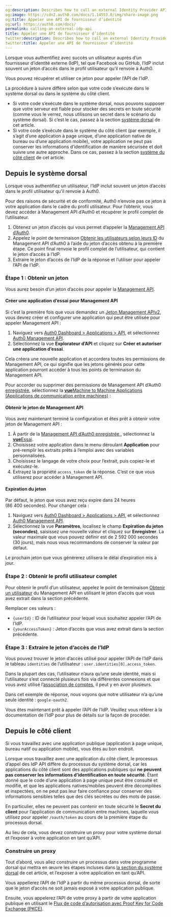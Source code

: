 ```yaml
---
og:description: Describes how to call an external Identity Provider API.
og:image: https://cdn2.auth0.com/docs/1.14553.0/img/share-image.png
og:title: Appeler une API de fournisseur d’identité
og:url: https://auth0.com/docs/
permalink: calling-an-external-idp-api
title: Appeler une API de fournisseur d’identité
twitter:description: Describes how to call an external Identity Provider API.
twitter:title: Appeler une API de fournisseur d’identité
---
```


Lorsque vous authentifiez avec succès un utilisateur auprès d’un fournisseur d’identité externe (IdP), tel que Facebook ou GitHub, l’IdP inclut souvent un jeton d’accès dans le profil utilisateur qu’il renvoie à Auth0.

Vous pouvez récupérer et utiliser ce jeton pour appeler l’API de l’IdP.



La procédure à suivre diffère selon que votre code s’exécute dans le système dorsal ou dans le système du côté client.

* Si votre code s’exécute dans le système dorsal, nous pouvons supposer que votre serveur est fiable pour stocker des secrets en toute sécurité (comme vous le verrez, nous utilisons un secret dans le scénario du système dorsal). Si c’est le cas, passez à la section [système dorsal](#from-the-backend) de cet article.
* Si votre code s’exécute dans le système du côté client (par exemple, il s’agit d’une application à page unique, d’une application native de bureau ou d’une application mobile), votre application ne peut pas conserver les informations d’identification de manière sécurisée et doit suivre une autre approche. Dans ce cas, passez à la section [système du côté client](#from-the-frontend) de cet article.

## Depuis le système dorsal

Lorsque vous authentifiez un utilisateur, l’IdP inclut souvent un jeton d’accès dans le profil utilisateur qu’il renvoie à Auth0.

Pour des raisons de sécurité et de conformité, Auth0 n’envoie pas ce jeton à votre application dans le cadre du profil utilisateur. Pour l’obtenir, vous devez accéder à Management API d’Auth0 et récupérer le profil complet de l’utilisateur.

1. Obtenez un jeton d’accès qui vous permet d’appeler la [Management API d’Auth0](/api/management/v2).
2. Appelez le point de terminaison [Obtenir les utilisateurs selon leurs ID](/api/management/v2#!/Users/get_users_by_id) du Management API d’Auth0 à l’aide du jeton d’accès obtenu à la première étape. Ce point final renvoie le profil complet de l’utilisateur, qui contient le jeton d’accès à l’IdP.
3. Extraire le jeton d’accès de l’IdP de la réponse et l’utiliser pour appeler l’API de l’IdP.

### Étape 1 : Obtenir un jeton

Vous aurez besoin d’un jeton d’accès pour appeler la [Management API](/api/management/v2).

#### Créer une application d’essai pour Management API

Si c’est la première fois que vous demandez un [Jeton Management APIv2](/api/management/v2/tokens), vous devrez créer et configurer une application qui peut être utilisée pour appeler Management API :

1. Naviguez vers [Auth0 Dashboard > Applications > API](%24%7Bmanage_url%7D/#/apis), et sélectionnez [Auth0 Management API](%24%7Bmanage_url%7D/#/apis/management/authorized-clients).
2. Sélectionnez la vue **Explorateur d’API** et cliquez sur **Créer et autoriser une application d’essai**.

Cela créera une nouvelle application et accordera toutes les permissions de Management API, ce qui signifie que les jetons générés pour cette application pourront accéder à tous les points de terminaison du Management API.





Pour accorder ou supprimer des permissions de Management API d’Auth0 [enregistrée](%24%7Bmanage_url%7D/#/apis/management/authorized-clients), sélectionnez la [**vue**Machine to Machine Applications (Applications de communication entre machines)](%24%7Bmanage_url%7D/#/apis/management/authorized-clients) :

#### Obtenir le jeton de Management API

Vous avez maintenant terminé la configuration et êtes prêt à obtenir votre jeton de Management API :

1. À partir de la [Management API d’Auth0 enregistrée ](%24%7Bmanage_url%7D/#/apis/management/authorized-clients), sélectionnez la [**vue**Essai](%24%7Bmanage_url%7D/#/apis/management/test).
2. Choisissez votre application dans le menu déroulant **Application** pour pré-remplir les extraits prêts à l’emploi avec des variables personnalisées.
3. Choisissez le langage de votre choix pour l’extrait, puis copiez-le et exécutez-le.
4. Extrayez la propriété `access_token` de la réponse. C’est ce que vous utiliserez pour accéder à Management API.



#### Expiration du jeton

Par défaut, le jeton que vous avez reçu expire dans 24 heures (86 400 secondes). Pour changer cela :

1. Naviguez vers [Auth0 Dashboard > Applications > API](%24%7Bmanage_url%7D/#/apis), et sélectionnez [Auth0 Management API](%24%7Bmanage_url%7D/#/apis/management/authorized-clients).
2. Sélectionnez la vue **Paramètres**, localisez le champ **Expiration du jeton (secondes)**, saisissez une nouvelle valeur et cliquez sur **Enregistrer**. La valeur maximale que vous pouvez définir est de 2 592 000 secondes (30 jours), mais nous vous recommandons de conserver la valeur par défaut.

Le prochain jeton que vous générerez utilisera le délai d’expiration mis à jour.



### Étape 2 : Obtenir le profil utilisateur complet

Pour obtenir le profil d’un utilisateur, appelez le point de terminaison [Obtenir un utilisateur](/api/management/v2#!/Users/get_users_by_id) du Management API en utilisant le jeton d’accès que vous avez extrait dans la section précédente.



Remplacer ces valeurs :

* `{userId}` : ID de l’utilisateur pour lequel vous souhaitez appeler l’API de l’IdP.
* `{yourAccessToken}` : Jeton d’accès que vous avez extrait dans la section précédente.



### Étape 3 : Extraire le jeton d’accès de l’IdP

Vous pouvez trouver le jeton d’accès utilisé pour appeler l’API de l’IdP dans le tableau `identities` de l’utilisateur : `user.identities[0].access_token`.



Dans la plupart des cas, l’utilisateur n’aura qu’une seule identité, mais si l’utilisateur s’est connecté plusieurs fois via différentes connexions et que vous avez utilisé l’[association de comptes](/users/user-account-linking/link-user-accounts), il peut y en avoir plusieurs.

Dans cet exemple de réponse, nous voyons que notre utilisateur n’a qu’une seule identité : `google-oauth2`.



Vous êtes maintenant prêt à appeler l’API de l’IdP. Veuillez vous référer à la documentation de l’IdP pour plus de détails sur la façon de procéder.





## Depuis le côté client

Si vous travaillez avec une application publique (application à page unique, bureau natif ou application mobile), vous êtes au bon endroit.

Lorsque vous travaillez avec une application du côté client, le processus d’appel des IdP API diffère du processus du système dorsal, car les applications du côté client sont des applications publiques qui **ne peuvent pas conserver les informations d’identification en toute sécurité**. Étant donné que le code d’une application à page unique peut être consulté et modifié, et que les applications natives/mobiles peuvent être décompilées et inspectées, on ne peut pas leur faire confiance pour conserver des informations sensibles telles que des clés secrètes ou des mots de passe.

En particulier, elles ne peuvent pas contenir en toute sécurité le **Secret du client** pour l’application de communication entre machines, laquelle vous utilisez pour appeler `/oauth/token` au cours de la première étape du processus dorsal.

Au lieu de cela, vous devez construire un proxy pour votre système dorsal et l’exposer à votre application en tant qu’API.

### Construire un proxy

Tout d’abord, vous allez construire un processus dans votre programme dorsal qui mettra en œuvre les étapes incluses dans [la section du système dorsal](#from-the-backend) de cet article, et l’exposer à votre application en tant qu’API.

Vous appellerez l’API de l’IdP à partir du même processus dorsal, de sorte que le jeton d’accès ne soit jamais exposé à votre application publique.

Ensuite, vous appelerez l’API de votre proxy à partir de votre application publique en utilisant le [Flux de code d’autorisation avec Proof Key for Code Exchange (PKCE)](/login/flows/authorization-code-flow-with-proof-key-for-code-exchange-pkce).